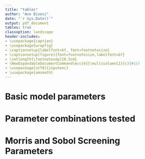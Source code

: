 ```yaml
---
title: "tables"
author: "Ave Bisesi"
date: "`r Sys.Date()`"
output: pdf_document
tables: true
classoption: landscape
header-includes:
- \usepackage{caption}
- \usepackage{wrapfig}
- \captionsetup{labelfont=bf, font=footnotesize}
- \captionsetup[figure]{font=footnotesize,labelfont=bf}
- \setlength{\footnotesep}{0.5cm}
- \NewExpandableDocumentCommand\mcc{m}{\multicolumn{1}{c}{#1}}
- \usepackage[utf8]{inputenc}
- \usepackage{amsmath}
---
```


# Basic model parameters
\begin{table}[htb]

    \centering % instead of \begin{center}
    \caption{Model parameters, default values, and descriptions.}
    \vspace{1mm} % Adjust the height of the space between caption and tabular

\begin{tabular}{ p{3cm} p{3cm} p{12cm}  }
    \toprule
\mcc{Parameter}& \mcc{Default Value}& \mcc{Description}  \\
    \midrule
$\alpha_\mathrm{j,i}$ &  1.0 &   Cooperation coefficient, benefit of host species \textit{i} to host species \textit{j} \\
$\beta_\mathrm{j,i}$  &  0.9 &   Competition coefficient, effect of host species \textit{i} on host species \textit{j} \\
$\mu_\mathrm{i}$    &  0.5 &   Intrinsic growth rate of host species \textit{i} \\
$\gamma_\mathrm{i,x}$ &  20  &   Burst size of phage with range \textit{x} on host species \textit{i} \\
$\zeta_\mathrm{i,x}$  &  0.001 &   Attachment rate of phage with range \textit{x} on host species \textit{i} \\
$\delta_\mathrm{i}$    &  0.03  &   Natural rate of death for species \textit{i} \\
$\kappa_\mathrm{i}$ &  1.0    &   Half-saturation Monod constant of species \textit{i} \\
R &  1.0 (coop) or 2.0 (comp) &   System carrying capacity \\
    \bottomrule
\end{tabular}

\end{table}

# Parameter combinations tested

\begin{table}[htb]

    \centering % instead of \begin{center}
    \caption{Parameter trade-offs tested in our model.}
    \vspace{1mm} % Adjust the height of the space between caption and tabular

\begin{tabular}{ p{5.5cm} p{4.5cm} p{7cm}  }
    \toprule
\mcc{Trade-off}& \mcc{Parameter Combinations}& \mcc{Significance}  \\
    \midrule
None &  $\gamma_\mathrm{i,2}=\gamma_\mathrm{i,1}$ and $\zeta_\mathrm{i,2}=\zeta_\mathrm{i,1}$ &   Generalist and specialist predators are parametrically identical \\
Cost of generalism &  $\gamma_\mathrm{i,2}\neq\gamma_\mathrm{i,1}$ or $\zeta_\mathrm{i,2}\neq\zeta_\mathrm{i,1}$ &  Specialist and generalist phage differ in their ability to kill hosts \\
Interaction outcome & $\mu_\mathrm{i} \neq \mu_\mathrm{j}$ or $\beta_\mathrm{i,j} \neq \beta_\mathrm{j,i}$ or $\alpha_\mathrm{i,j} \neq \alpha_\mathrm{j,i}$  & Prey species coexistence in the absence of phage is biased or impossible \\
Cost of generalism and interaction outcome & $\gamma_\mathrm{i,2}\neq\gamma_\mathrm{i,1}$ and $\mu_\mathrm{i} \neq \mu_\mathrm{j}$ or $\gamma_\mathrm{i,2}\neq\gamma_\mathrm{i,1}$ and $\beta_\mathrm{i,j} \neq \beta_\mathrm{j,i}$ or $\gamma_\mathrm{i,2}\neq\gamma_\mathrm{i,1}$ and $\alpha_\mathrm{i,j} \neq \alpha_\mathrm{j,i}$ or $\zeta_\mathrm{i,2}\neq\zeta_\mathrm{i,1}$ and $\mu_\mathrm{i} \neq \mu_\mathrm{j}$ or $\zeta_\mathrm{i,2}\neq\zeta_\mathrm{i,1}$ and $\beta_\mathrm{i,j} \neq \beta_\mathrm{j,i}$ or $\zeta_\mathrm{i,2}\neq\zeta_\mathrm{i,1}$  and $\alpha_\mathrm{i,j} \neq \alpha_\mathrm{j,i}$ & Specialist and generalist phage differ in their ability to kill hosts and host species coexistence in the absence of phage is biased or impossible \\\\
    \bottomrule
\end{tabular}

\end{table}

# Morris and Sobol Screening Parameters

\begin{table}[htb]

    \centering % instead of \begin{center}
    \caption{Morris screening and Sobol' variance sensitivity analysis parameter ranges.}
    \vspace{1mm} % Adjust the height of the space between caption and tabular

\begin{tabular}{ p{2cm} p{2cm} p{2cm}  }
    \toprule
\mcc{Parameter}& \mcc{Minimum}& \mcc{Maximum}  \\
    \midrule
$\alpha_\mathrm{j,i}$ &  0.1 &   2.5 \\
$\beta_\mathrm{j,i}$  &  0.1 &   2.5 \\
$\mu_\mathrm{i}$    &  0.1 &   2.5 \\
$\gamma_\mathrm{i,x}$ &  15  &   65 \\
$\zeta_\mathrm{i,x}$  &  0.0009 &  0.01  \\
$\delta_\mathrm{i}$    &  0.0009  &   0.1 \\
$\kappa_\mathrm{i}$ &  0.1   &   10 \\
R &  0 & 5 \\
    \bottomrule
\end{tabular}

\end{table}
